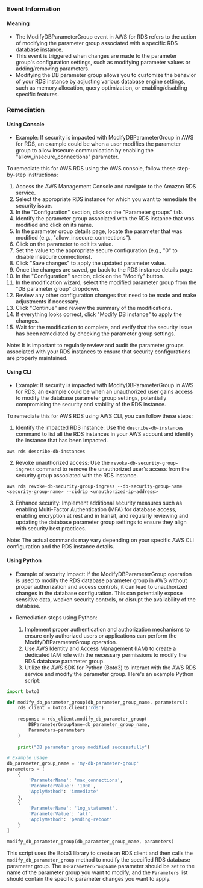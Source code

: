 
### Event Information

#### Meaning

- The ModifyDBParameterGroup event in AWS for RDS refers to the action of modifying the parameter group associated with a specific RDS database instance.
- This event is triggered when changes are made to the parameter group's configuration settings, such as modifying parameter values or adding/removing parameters.
- Modifying the DB parameter group allows you to customize the behavior of your RDS instance by adjusting various database engine settings, such as memory allocation, query optimization, or enabling/disabling specific features.

### Remediation

#### Using Console

- Example: If security is impacted with ModifyDBParameterGroup in AWS for RDS, an example could be when a user modifies the parameter group to allow insecure communication by enabling the "allow_insecure_connections" parameter.

To remediate this for AWS RDS using the AWS console, follow these step-by-step instructions:

1. Access the AWS Management Console and navigate to the Amazon RDS service.
2. Select the appropriate RDS instance for which you want to remediate the security issue.
3. In the "Configuration" section, click on the "Parameter groups" tab.
4. Identify the parameter group associated with the RDS instance that was modified and click on its name.
5. In the parameter group details page, locate the parameter that was modified (e.g., "allow_insecure_connections").
6. Click on the parameter to edit its value.
7. Set the value to the appropriate secure configuration (e.g., "0" to disable insecure connections).
8. Click "Save changes" to apply the updated parameter value.
9. Once the changes are saved, go back to the RDS instance details page.
10. In the "Configuration" section, click on the "Modify" button.
11. In the modification wizard, select the modified parameter group from the "DB parameter group" dropdown.
12. Review any other configuration changes that need to be made and make adjustments if necessary.
13. Click "Continue" and review the summary of the modifications.
14. If everything looks correct, click "Modify DB instance" to apply the changes.
15. Wait for the modification to complete, and verify that the security issue has been remediated by checking the parameter group settings.

Note: It is important to regularly review and audit the parameter groups associated with your RDS instances to ensure that security configurations are properly maintained.

#### Using CLI

- Example: If security is impacted with ModifyDBParameterGroup in AWS for RDS, an example could be when an unauthorized user gains access to modify the database parameter group settings, potentially compromising the security and stability of the RDS instance.

To remediate this for AWS RDS using AWS CLI, you can follow these steps:

1. Identify the impacted RDS instance: Use the `describe-db-instances` command to list all the RDS instances in your AWS account and identify the instance that has been impacted.

```
aws rds describe-db-instances
```

2. Revoke unauthorized access: Use the `revoke-db-security-group-ingress` command to remove the unauthorized user's access from the security group associated with the RDS instance.

```
aws rds revoke-db-security-group-ingress --db-security-group-name <security-group-name> --cidrip <unauthorized-ip-address>
```

3. Enhance security: Implement additional security measures such as enabling Multi-Factor Authentication (MFA) for database access, enabling encryption at rest and in transit, and regularly reviewing and updating the database parameter group settings to ensure they align with security best practices.

Note: The actual commands may vary depending on your specific AWS CLI configuration and the RDS instance details.

#### Using Python

- Example of security impact: If the ModifyDBParameterGroup operation is used to modify the RDS database parameter group in AWS without proper authorization and access controls, it can lead to unauthorized changes in the database configuration. This can potentially expose sensitive data, weaken security controls, or disrupt the availability of the database.

- Remediation steps using Python:
  1. Implement proper authentication and authorization mechanisms to ensure only authorized users or applications can perform the ModifyDBParameterGroup operation.
  2. Use AWS Identity and Access Management (IAM) to create a dedicated IAM role with the necessary permissions to modify the RDS database parameter group.
  3. Utilize the AWS SDK for Python (Boto3) to interact with the AWS RDS service and modify the parameter group. Here's an example Python script:

```python
import boto3

def modify_db_parameter_group(db_parameter_group_name, parameters):
    rds_client = boto3.client('rds')
    
    response = rds_client.modify_db_parameter_group(
        DBParameterGroupName=db_parameter_group_name,
        Parameters=parameters
    )
    
    print("DB parameter group modified successfully")

# Example usage
db_parameter_group_name = 'my-db-parameter-group'
parameters = [
    {
        'ParameterName': 'max_connections',
        'ParameterValue': '1000',
        'ApplyMethod': 'immediate'
    },
    {
        'ParameterName': 'log_statement',
        'ParameterValue': 'all',
        'ApplyMethod': 'pending-reboot'
    }
]

modify_db_parameter_group(db_parameter_group_name, parameters)
```

This script uses the Boto3 library to create an RDS client and then calls the `modify_db_parameter_group` method to modify the specified RDS database parameter group. The `DBParameterGroupName` parameter should be set to the name of the parameter group you want to modify, and the `Parameters` list should contain the specific parameter changes you want to apply.

